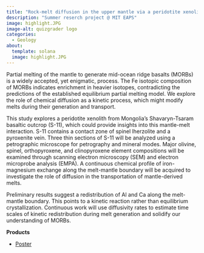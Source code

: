 ```yaml
---
title: "Rock-melt diffusion in the upper mantle via a peridotite xenolith"
description: "Summer reserch project @ MIT EAPS"
image: highlight.JPG
image-alt: quizgrader logo
categories:
  - Geology
about:
  template: solana
  image: highlight.JPG
---
```


Partial melting of the mantle to generate mid-ocean ridge basalts (MORBs) is a widely accepted, yet enigmatic, process. The Fe isotopic composition of MORBs indicates enrichment in heavier isotopes, contradicting the predictions of the established equilibrium partial melting model. We explore the role of chemical diffusion as a kinetic process, which might modify melts during their generation and transport. 

This study explores a peridotite xenolith from Mongolia’s Shavaryn-Tsaram basaltic outcrop (S-11), which could provide insights into this mantle-melt interaction. S-11 contains a contact zone of spinel lherzolite and a pyroxenite vein. Three thin sections of S-11 will be analyzed using a petrographic microscope for petrography and mineral modes. Major olivine, spinel, orthopyroxene, and clinopyroxene element compositions will be examined through scanning electron microscopy (SEM) and electron microprobe analysis (EMPA). A continuous chemical profile of iron-magnesium exchange along the melt-mantle boundary will be acquired to investigate the role of diffusion in the transportation of mantle-derived melts. 

Preliminary results suggest a redistribution of Al and Ca along the melt-mantle boundary. This points to a kinetic reaction rather than equilibrium crystallization. Continuous work will use diffusivity rates to estimate time scales of kinetic redistribution during melt generation and solidify our understanding of MORBs.

**Products**

- [Poster](https://drive.google.com/file/d/1qRkdxO5XzH9I3jOWfYRpgiXW26pKZih6/view?usp=sharing)
